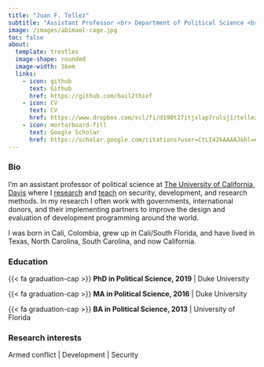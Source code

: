 ```yaml
---
title: "Juan F. Tellez"
subtitle: "Assistant Professor <br> Department of Political Science <br> University of California, Davis <br> [jftellez@ucdavis.edu](mailto:jftellez@ucdavis.edu)"
image: /images/abimael-cage.jpg
toc: false
about: 
  template: trestles
  image-shape: rounded
  image-width: 16em
  links:
    - icon: github 
      text: Github
      href: https://github.com/hail2thief
    - icon: CV
      text: CV
      href: https://www.dropbox.com/scl/fi/d190t27itjxlap7rulsj1/tellez_cv.pdf?rlkey=ej3msn7etrshiw765hfjbcvn9&dl=0
    - icon: mortarboard-fill
      text: Google Scholar
      href: https://scholar.google.com/citations?user=CtLI42kAAAAJ&hl=en
---
```



### Bio

I’m an assistant professor of political science at [The University of California, Davis](https://ps.ucdavis.edu/) where I [research](/publications.html) and [teach](/teaching.thml) on security, development, and research methods. In my research I often work with governments, international donors, and their implementing partners to improve the design and evaluation of development programming around the world. 

I was born in Cali, Colombia, grew up in Cali/South Florida, and have lived in Texas, North Carolina, South Carolina, and now California. 



### Education

<div class="topbr">
<p class="custom-subtitle"> {{< fa graduation-cap >}} **PhD in Political Science, 2019** | Duke University</p>  

<p class="custom-subtitle">{{< fa graduation-cap >}} **MA in Political Science, 2016** | Duke University</p>  


<p class="custom-subtitle"> {{< fa graduation-cap >}} **BA in Political Science, 2013** | University of Florida </p>  
</div>



### Research interests

Armed conflict | Development | Security






